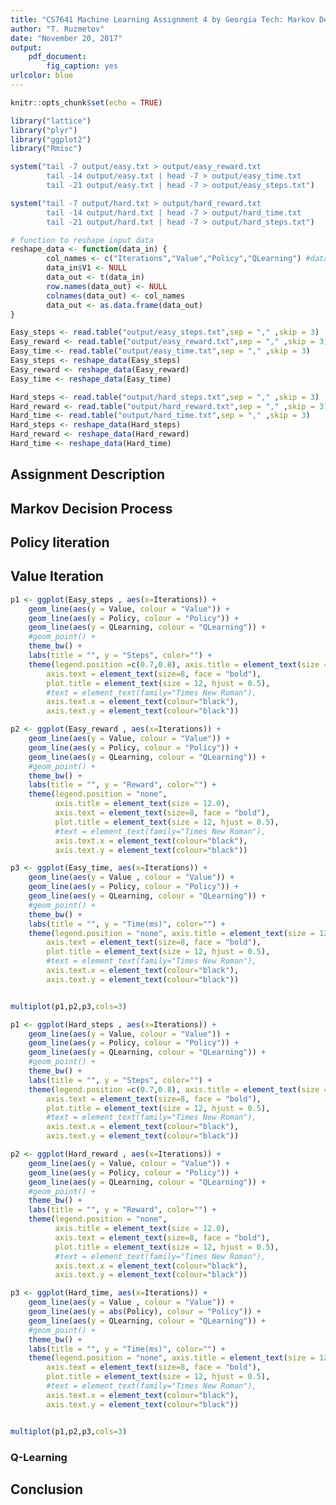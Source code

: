 ```yaml
---
title: "CS7641 Machine Learning Assignment 4 by Georgia Tech: Markov Decision Process"
author: "T. Ruzmetov"
date: "November 20, 2017"
output:
    pdf_document:
        fig_caption: yes
urlcolor: blue
---
```


\fontfamily{cmr}
\fontsize{10}{15}
\selectfont


```r
knitr::opts_chunk$set(echo = TRUE)
```

```r
library("lattice")
library("plyr")
library("ggplot2")
library("Rmisc")
```

```r
system("tail -7 output/easy.txt > output/easy_reward.txt
        tail -14 output/easy.txt | head -7 > output/easy_time.txt
        tail -21 output/easy.txt | head -7 > output/easy_steps.txt")

system("tail -7 output/hard.txt > output/hard_reward.txt
        tail -14 output/hard.txt | head -7 > output/hard_time.txt
        tail -21 output/hard.txt | head -7 > output/hard_steps.txt")

# function to reshape input data
reshape_data <- function(data_in) {
        col_names <- c("Iterations","Value","Policy","QLearning") #data_in$V1
        data_in$V1 <- NULL
        data_out <- t(data_in)
        row.names(data_out) <- NULL
        colnames(data_out) <- col_names
        data_out <- as.data.frame(data_out)
}
```


```r
Easy_steps <- read.table("output/easy_steps.txt",sep = "," ,skip = 3)
Easy_reward <- read.table("output/easy_reward.txt",sep = "," ,skip = 3)
Easy_time <- read.table("output/easy_time.txt",sep = "," ,skip = 3)
Easy_steps <- reshape_data(Easy_steps)
Easy_reward <- reshape_data(Easy_reward)
Easy_time <- reshape_data(Easy_time)

Hard_steps <- read.table("output/hard_steps.txt",sep = "," ,skip = 3)
Hard_reward <- read.table("output/hard_reward.txt",sep = "," ,skip = 3)
Hard_time <- read.table("output/hard_time.txt",sep = "," ,skip = 3)
Hard_steps <- reshape_data(Hard_steps)
Hard_reward <- reshape_data(Hard_reward)
Hard_time <- reshape_data(Hard_time)
```



## Assignment Description


## Markov Decision Process


\begin{figure}
    \center
        \includegraphics[width=12.0cm]{plots/Both_Poblems.pdf}
    \center
  \caption{}
  \label{fig:both_probs}
\end{figure}



\begin{figure}
    \center
        \includegraphics[width=16.0cm]{plots/Easy_OptMaps.pdf}
    \center
  \caption{}
  \label{fig:easy_opt_map}
\end{figure}


\begin{figure}
    \center
        \includegraphics[width=16.0cm]{plots/Hard_OptMaps.pdf}
    \center
  \caption{}
  \label{fig:hard_opt_map}
\end{figure}


## Policy Iiteration


## Value Iteration


```r

p1 <- ggplot(Easy_steps , aes(x=Iterations)) +
    geom_line(aes(y = Value, colour = "Value")) + 
    geom_line(aes(y = Policy, colour = "Policy")) +
    geom_line(aes(y = QLearning, colour = "QLearning")) +
    #geom_point() +
    theme_bw() +
    labs(title = "", y = "Steps", color="") +
    theme(legend.position =c(0.7,0.8), axis.title = element_text(size = 12.0),
        axis.text = element_text(size=8, face = "bold"),
        plot.title = element_text(size = 12, hjust = 0.5),
        #text = element_text(family="Times New Roman"),
        axis.text.x = element_text(colour="black"),
        axis.text.y = element_text(colour="black"))

p2 <- ggplot(Easy_reward , aes(x=Iterations)) +
    geom_line(aes(y = Value, colour = "Value")) + 
    geom_line(aes(y = Policy, colour = "Policy")) +
    geom_line(aes(y = QLearning, colour = "QLearning")) +
    #geom_point() +
    theme_bw() +
    labs(title = "", y = "Reward", color="") +
    theme(legend.position = "none",
          axis.title = element_text(size = 12.0),
          axis.text = element_text(size=8, face = "bold"),
          plot.title = element_text(size = 12, hjust = 0.5),
          #text = element_text(family="Times New Roman"),
          axis.text.x = element_text(colour="black"),
          axis.text.y = element_text(colour="black"))

p3 <- ggplot(Easy_time, aes(x=Iterations)) +
    geom_line(aes(y = Value , colour = "Value")) + 
    geom_line(aes(y = Policy, colour = "Policy")) +
    geom_line(aes(y = QLearning, colour = "QLearning")) +
    #geom_point() +
    theme_bw() +
    labs(title = "", y = "Time(ms)", color="") +
    theme(legend.position = "none", axis.title = element_text(size = 12.0),
        axis.text = element_text(size=8, face = "bold"),
        plot.title = element_text(size = 12, hjust = 0.5),
        #text = element_text(family="Times New Roman"),
        axis.text.x = element_text(colour="black"),
        axis.text.y = element_text(colour="black"))


multiplot(p1,p2,p3,cols=3)
```




```r

p1 <- ggplot(Hard_steps , aes(x=Iterations)) +
    geom_line(aes(y = Value, colour = "Value")) + 
    geom_line(aes(y = Policy, colour = "Policy")) +
    geom_line(aes(y = QLearning, colour = "QLearning")) +
    #geom_point() +
    theme_bw() +
    labs(title = "", y = "Steps", color="") +
    theme(legend.position =c(0.7,0.8), axis.title = element_text(size = 12.0),
        axis.text = element_text(size=8, face = "bold"),
        plot.title = element_text(size = 12, hjust = 0.5),
        #text = element_text(family="Times New Roman"),
        axis.text.x = element_text(colour="black"),
        axis.text.y = element_text(colour="black"))

p2 <- ggplot(Hard_reward , aes(x=Iterations)) +
    geom_line(aes(y = Value, colour = "Value")) + 
    geom_line(aes(y = Policy, colour = "Policy")) +
    geom_line(aes(y = QLearning, colour = "QLearning")) +
    #geom_point() +
    theme_bw() +
    labs(title = "", y = "Reward", color="") +
    theme(legend.position = "none",
          axis.title = element_text(size = 12.0),
          axis.text = element_text(size=8, face = "bold"),
          plot.title = element_text(size = 12, hjust = 0.5),
          #text = element_text(family="Times New Roman"),
          axis.text.x = element_text(colour="black"),
          axis.text.y = element_text(colour="black"))

p3 <- ggplot(Hard_time, aes(x=Iterations)) +
    geom_line(aes(y = Value , colour = "Value")) + 
    geom_line(aes(y = abs(Policy), colour = "Policy")) +
    geom_line(aes(y = QLearning, colour = "QLearning")) +
    #geom_point() +
    theme_bw() +
    labs(title = "", y = "Time(ms)", color="") +
    theme(legend.position = "none", axis.title = element_text(size = 12.0),
        axis.text = element_text(size=8, face = "bold"),
        plot.title = element_text(size = 12, hjust = 0.5),
        #text = element_text(family="Times New Roman"),
        axis.text.x = element_text(colour="black"),
        axis.text.y = element_text(colour="black"))


multiplot(p1,p2,p3,cols=3)
```


\pagebreak


### Q-Learning

\pagebreak


## Conclusion





